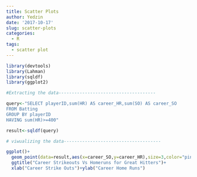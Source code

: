 ```yaml
---
title: Scatter Plots
author: Yedzin
date: '2017-10-17'
slug: scatter-plots
categories:
  - R
tags:
  - scatter plot
---
```


```r
library(devtools)
library(Lahman)
library(sqldf)
library(ggplot2)
```

```r
#Extracting the data-------------------------------------

query<-"SELECT playerID,sum(HR) AS career_HR,sum(SO) AS career_SO
FROM Batting
GROUP BY playerID
HAVING sum(HR)>=400"

result<-sqldf(query)

# viwualizing the data-------------------------------------

ggplot()+
  geom_point(data=result,aes(x=career_SO,y=career_HR),size=3,color="pink")+
  ggtitle("Career Strikeouts Vs Homeruns for Great Hitters")+
  xlab("Career Strike Outs")+ylab("Career Home Runs") 
```

